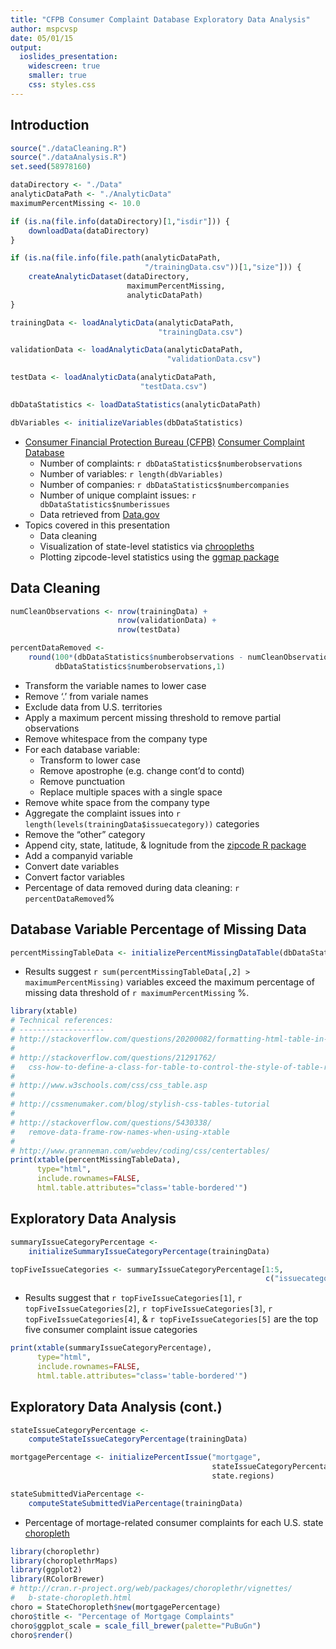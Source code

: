 ```yaml
---
title: "CFPB Consumer Complaint Database Exploratory Data Analysis"
author: mspcvsp
date: 05/01/15
output:
  ioslides_presentation:
    widescreen: true
    smaller: true
    css: styles.css
---
```


## Introduction
```r
source("./dataCleaning.R")
source("./dataAnalysis.R")
set.seed(58978160)

dataDirectory <- "./Data"
analyticDataPath <- "./AnalyticData"
maximumPercentMissing <- 10.0

if (is.na(file.info(dataDirectory)[1,"isdir"])) {
    downloadData(dataDirectory)
}

if (is.na(file.info(file.path(analyticDataPath,
                              "/trainingData.csv"))[1,"size"])) {
    createAnalyticDataset(dataDirectory,
                          maximumPercentMissing,
                          analyticDataPath)
}

trainingData <- loadAnalyticData(analyticDataPath,
                                 "trainingData.csv")

validationData <- loadAnalyticData(analyticDataPath,
                                   "validationData.csv")

testData <- loadAnalyticData(analyticDataPath,
                             "testData.csv")

dbDataStatistics <- loadDataStatistics(analyticDataPath)

dbVariables <- initializeVariables(dbDataStatistics)
```
   
- [Consumer Financial Protection Bureau (CFPB)](http://www.consumerfinance.gov/)
[Consumer Complaint Database](https://catalog.data.gov/dataset/consumer-complaint-database)
    * Number of complaints: `r dbDataStatistics$numberobservations`  
    * Number of variables: `r length(dbVariables)`  
    * Number of companies: `r dbDataStatistics$numbercompanies`  
    * Number of unique complaint issues: `r dbDataStatistics$numberissues`
    * Data retrieved from [Data.gov](https://www.data.gov/)  
  
- Topics covered in this presentation
    * Data cleaning
    * Visualization of state-level statistics via [chroopleths](https://github.com/trulia/choroplethr)
    * Plotting zipcode-level statistics using the [ggmap package](http://journal.r-project.org/archive/2013-1/kahle-wickham.pdf)

## Data Cleaning {.columns-2}
```r
numCleanObservations <- nrow(trainingData) +
                        nrow(validationData) +
                        nrow(testData)

percentDataRemoved <-
    round(100*(dbDataStatistics$numberobservations - numCleanObservations) / 
          dbDataStatistics$numberobservations,1)
```
- Transform the variable names to lower case  
- Remove '.' from variale names  
- Exclude data from U.S. territories  
- Apply a maximum percent missing threshold to remove partial observations  
- Remove whitespace from the company type  
- For each database variable:  
    * Transform to lower case  
    * Remove apostrophe (e.g. change cont'd to contd)  
    * Remove punctuation  
    * Replace multiple spaces with a single space  
- Remove white space from the company type  
- Aggregate the complaint issues into 
`r length(levels(trainingData$issuecategory))` categories  
- Remove the "other" category  
- Append city, state, latitude, & lognitude from the [zipcode R package](https://jeffreybreen.wordpress.com/2011/01/05/cran-zipcode/)  
- Add a companyid variable  
- Convert date variables  
- Convert factor variables  
- Percentage of data removed during data cleaning: `r percentDataRemoved`%  

## Database Variable Percentage of Missing Data
```r
percentMissingTableData <- initializePercentMissingDataTable(dbDataStatistics)
```
- Results suggest `r sum(percentMissingTableData[,2] > maximumPercentMissing)`
variables exceed the maximum percentage of missing data threshold of
`r maximumPercentMissing` %.  
  
```r
library(xtable)
# Technical references:
# -------------------
# http://stackoverflow.com/questions/20200082/formatting-html-table-in-r
#
# http://stackoverflow.com/questions/21291762/
#   css-how-to-define-a-class-for-table-to-control-the-style-of-table-rows
#
# http://www.w3schools.com/css/css_table.asp
#
# http://cssmenumaker.com/blog/stylish-css-tables-tutorial
#
# http://stackoverflow.com/questions/5430338/
#   remove-data-frame-row-names-when-using-xtable
#
# http://www.granneman.com/webdev/coding/css/centertables/
print(xtable(percentMissingTableData),
      type="html",
      include.rownames=FALSE,
      html.table.attributes="class='table-bordered'")
```
  
## Exploratory Data Analysis
```r
summaryIssueCategoryPercentage <-
    initializeSummaryIssueCategoryPercentage(trainingData)

topFiveIssueCategories <- summaryIssueCategoryPercentage[1:5,
                                                         c("issuecategory")]
```
- Results suggest that `r topFiveIssueCategories[1]`, 
`r topFiveIssueCategories[2]`, `r topFiveIssueCategories[3]`, 
`r topFiveIssueCategories[4]`, & `r topFiveIssueCategories[5]` are the top five
consumer complaint issue categories
  
```r
print(xtable(summaryIssueCategoryPercentage),
      type="html",
      include.rownames=FALSE,
      html.table.attributes="class='table-bordered'")
```

## Exploratory Data Analysis (cont.)
```r
stateIssueCategoryPercentage <-
    computeStateIssueCategoryPercentage(trainingData)

mortgagePercentage <- initializePercentIssue("mortgage",
                                             stateIssueCategoryPercentage,
                                             state.regions)

stateSubmittedViaPercentage <-
    computeStateSubmittedViaPercentage(trainingData)
```
- Percentage of mortage-related consumer complaints for each U.S. state 
[choropleth](http://blog.crisis.net/choropleth-maps-with-d3/)
  
```r
library(choroplethr)
library(choroplethrMaps)
library(ggplot2)
library(RColorBrewer)
# http://cran.r-project.org/web/packages/choroplethr/vignettes/
#   b-state-choropleth.html
choro = StateChoropleth$new(mortgagePercentage)
choro$title <- "Percentage of Mortgage Complaints"
choro$ggplot_scale = scale_fill_brewer(palette="PuBuGn")
choro$render()
```
